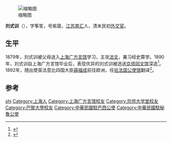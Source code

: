 [[File:Liu_Shixun.jpg|缩略图]]

'''刘式训'''（{{bd|1868年||1929年}}），字筝笙，号紫箴，[[江苏|江苏]][[南汇|南汇]]人，清末民初[[外交官|外交官]]。

== 生平 ==
1879年，刘式训被父母送入[[上海廣方言館|上海广方言馆]]学习，主攻[[法语|法文]]，兼习经史算学。1890年，刘式训自上海广方言馆毕业后，表现优异的刘式训被选送[[京师同文馆|京师同文馆]]深造<ref name="青山治世2015">{{cite journal |author1=[[青山治世|青山治世]] |author2=[[袁廣泉_(翻譯家)|袁廣泉]]译 |title=[[箱田惠子|箱田惠子]].《外交官的诞生——近代中国对外姿态的改变与驻外使馆》 |journal=当代日本中国研究 |date=2015 |issue=1 |pages=186-196}}</ref>。1892年，随出使英法意比四国大臣[[薛福成|薛福成]]前往欧洲，任[[中国驻法国大使馆|驻法国公使馆]]翻译<ref name="石建国2010">{{cite journal |author1=石建国 |title=刘式训：上海广方言馆出身的新式外交官 |journal=世界知识 |date=2010 |issue=15 |pages=62-63}}</ref>。

== 参考 ==
{{reflist|30em}}

{{DEFAULTSORT:Liu}}
[[Category:刘姓|shi]]
[[Category:上海人|Category:上海人]]
[[Category:上海广方言馆校友|Category:上海广方言馆校友]]
[[Category:京师大学堂校友|Category:京师大学堂校友]]
[[Category:巴黎大學校友|Category:巴黎大學校友]]
[[Category:中華民國駐巴西公使|Category:中華民國駐巴西公使]]
[[Category:中華民國駐秘魯公使|Category:中華民國駐秘魯公使]]